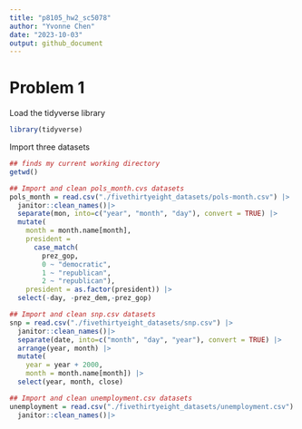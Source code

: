 ```yaml
---
title: "p8105_hw2_sc5078"
author: "Yvonne Chen"
date: "2023-10-03"
output: github_document
---
```


# Problem 1
Load the tidyverse library
```r
library(tidyverse)
```

Import three datasets
```r
## finds my current working directory
getwd()

## Import and clean pols_month.cvs datasets
pols_month = read.csv("./fivethirtyeight_datasets/pols-month.csv") |>
  janitor::clean_names()|>
  separate(mon, into=c("year", "month", "day"), convert = TRUE) |>
  mutate(
    month = month.name[month],
    president = 
      case_match(
        prez_gop, 
        0 ~ "democratic",
        1 ~ "republican", 
        2 ~ "republican"),
    president = as.factor(president)) |>
  select(-day, -prez_dem,-prez_gop)
```

```r
## Import and clean snp.csv datasets
snp = read.csv("./fivethirtyeight_datasets/snp.csv") |>
  janitor::clean_names()|>
  separate(date, into=c("month", "day", "year"), convert = TRUE) |>
  arrange(year, month) |>
  mutate(
    year = year + 2000,
    month = month.name[month]) |>
  select(year, month, close)

```

```r
## Import and clean unemployment.csv datasets
unemployment = read.csv("./fivethirtyeight_datasets/unemployment.csv") |>
  janitor::clean_names()|>

```

